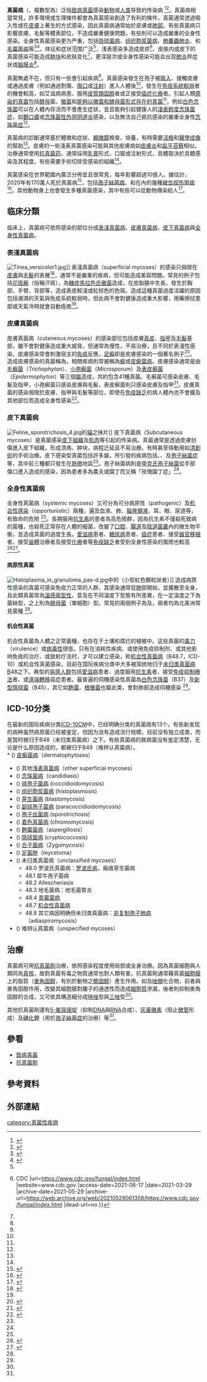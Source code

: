 {{Medical}}
{{Infobox disease |
  Name           = 真菌病 |
  Image          = Pulmonary aspergillosis.jpg|
  Caption        = [[顯微照相|顯微照相]]下的一種'''真菌病'''（[[麴菌病|麴菌病]]）。中間為被[[白血球|白血球]]及[[壞死|壞死]]細胞環繞的義大利麵條狀的[[麴菌|麴菌]]（Aspergillus），照片經[[蘇木精-伊紅染色|HE染色]]。|
  ICD10          = {{ICD10|B|35||b|35}}-{{ICD10|B|49||b|35}} |
  ICDO           = |
  OMIM           = |
  DiseasesDB     = 28821 |
  MedlinePlus    = |
  eMedicineSubj  = |
  eMedicineTopic = |
  MeshID         = D009181 |
}}

'''真菌病'''（{{lang-en|Mycosis}}，複數型為{{lang|en|Mycoses}}）泛指[[致病真菌|致病真菌]]感染[[動物|動物]]或[[人类|人类]]导致的传染病 <ref name="urlDorlands Medical Dictionary:mycosis">{{cite web |url=http://www.mercksource.com/pp/us/cns/cns_hl_dorlands_split.jsp?pg=/ppdocs/us/common/dorlands/dorland/five/000069303.htm |title=Dorlands Medical Dictionary:mycosis |work= |accessdate= |archive-url=https://web.archive.org/web/20090603233535/http://www.mercksource.com/pp/us/cns/cns_hl_dorlands_split.jsp?pg=%2Fppdocs%2Fus%2Fcommon%2Fdorlands%2Fdorland%2Ffive%2F000069303.htm |archive-date=2009-06-03 |dead-url=no }}</ref><ref name=Rich2012>{{cite book |last1=Richardson |first1=Malcolm D. |last2=Warnock |first2=David W. |title=Fungal Infection: Diagnosis and Management |date=2012 |publisher=John Wiley & Sons |isbn=978-1-4051-7056-7 |pages=1–7 |edition=4th |url=https://www.google.co.uk/books/edition/Fungal_Infection/Me2kURFFttQC?hl=en&gbpv=1&dq=Fungal+Infection:+Diagnosis+and+Management++Malcolm+D.+Richardson,+fifth&pg=PT1&printsec=frontcover |language=en |chapter=1. Introduction |access-date=2021-11-14 |archive-date=2021-08-28 |archive-url=https://web.archive.org/web/20210828091655/https://www.google.co.uk/books/edition/Fungal_Infection/Me2kURFFttQC?hl=en&gbpv=1&dq=Fungal+Infection%3A+Diagnosis+and+Management++Malcolm+D.+Richardson%2C+fifth&pg=PT1&printsec=frontcover |dead-url=no }}</ref>。真菌病相當常見，許多環境或生理條件都會為真菌感染創造了有利的條件。真菌通常透過吸入性或在[[皮膚|皮膚]]上著生的方式感染，因此真菌病通常始於皮膚或[[肺部|肺部]]。有些真菌病只影響皮膚、毛髮等體表部位，不造成嚴重健康問題，有些則可以造成嚴重的全身性感染。全身性真菌感染更为严重，包括[[隐球菌病|隐球菌病]]、[[组织胞浆菌病|组织胞浆菌病]]、[[肺囊蟲肺炎|肺囊蟲肺炎]]、{{le|曲霉病|Aspergillosis}}和[[毛霉菌病|毛霉菌病]]等<ref name=Kumar2020>{{cite book |last1=Barlow |first1=Gavin |last2=Irving |first2=Irving |last3=moss |first3=Peter J. |editor1-last=Feather |editor1-first=Adam |editor2-last=Randall |editor2-first=David |editor3-last=Waterhouse |editor3-first=Mona |title=Kumar and Clark's Clinical Medicine |date=2020 |publisher=Elsevier |isbn=978-0-7020-7870-5 |edition=10th |chapter-url=https://books.google.com/books?id=sl3sDwAAQBAJ&pg=PA559 |language=en |chapter=20. Infectious diseases |pages=559–563 |access-date=2021-11-14 |archive-date=2021-06-24 |archive-url=https://web.archive.org/web/20210624201946/https://books.google.com/books?id=sl3sDwAAQBAJ&pg=PA559 |dead-url=no }}</ref><ref name=Presterl1>{{cite book|last=Willinger|first=Birgit|editor=Elisabeth Presterl|title=Clinically Relevant Mycoses: A Practical Approach|url=https://books.google.com/books?id=-nSADwAAQBAJ|year=2019|publisher=Springer|isbn=978-3-319-92299-7|pages=3–19|chapter=1. What is the target? Clinical mycology and diagnostics|access-date=2021-11-14|archive-date=2021-06-02|archive-url=https://web.archive.org/web/20210602234149/https://books.google.com/books?id=-nSADwAAQBAJ|dead-url=no}}</ref>，体征和症状范围广泛<ref name=Kumar2020/>，浅表感染多造成皮疹<ref name=CDCFungalAbout>{{cite web |title=Fungal Diseases Homepage {{!}} CDC |url=https://www.cdc.gov/fungal/index.html |website=www.cdc.gov |access-date=2021-06-17 |date=2021-03-29 |archive-date=2021-05-29 |archive-url=https://web.archive.org/web/20210529061358/https://www.cdc.gov/fungal/index.html |dead-url=no }}</ref>、皮肤内或皮下的真菌感染可能造成[[结节_(病理学)|肿块]]和皮肤变化<ref name=Kumar2020/>，更深层次或全身性感染可能会出现[[肺炎|肺炎]]样症状或[[脑膜炎|脑膜炎]]<ref name=CDCFungalAbout/>。

<!-- 原因與機制 -->
真菌無處不在，但只有一些會引起疾病<ref name=Rich2012/>。真菌感染發生在孢子被[[吸入|吸入]]、接觸皮膚或通過皮膚（例如通過割傷、[[傷口|傷口]]或[[物質濫用|注射]]）進入人體後<ref name=Kumar2020/>，發生在[[免疫缺陷|免疫系統較弱]]者的機會較高，如艾滋病病患、服用[[皮質類固醇|皮質類固醇]]者或正接受[[化学疗法|癌症化療]]者。引起人類[[致病真菌|感染的真菌]]包括[[酵母|酵母]]菌、[[黴菌|黴菌]]和[[雙態性真菌|能夠以黴菌和酵母菌形式存在的真菌]]<ref name=Kumar2020/>，例如[[白色念珠菌|白色念珠菌]]可以在人體內存活而不會產生症狀，並且能夠引起健康人的[[念珠菌症|淺表輕度念珠菌症]]，如[[鵝口瘡|鵝口瘡]]或[[念珠菌性外阴阴道炎|念珠菌性外阴阴道炎]]感染，以及無法自己抵抗感染的嚴重全身性[[念珠菌症|念珠菌症]]<ref name=Kumar2020/>。

<!-- 诊断与治疗-->
真菌病的診斷通常基於體徵和症狀、[[顯微鏡|顯微鏡]]檢查、培養，有時需要[[活檢|活檢]]和[[醫學成像|醫學成像]]的幫助<ref name=Presterl1/>。皮膚的一些淺表真菌感染可能與其他皮膚病如[[皮膚炎|皮膚炎]]和[[扁平苔蘚|扁平苔蘚]]相似。治療通常使用[[抗真菌药|抗真菌药]]，通常採用[[外用藥物|乳膏]]形式、口服或注射形式，具體取決於具體感染及其程度。有些需要手術切除受感染的組織<ref name=Kumar2020/>。

<!-- 流行病學-->
真菌感染在世界範圍內廣泛分佈並且很常見，每年影響超過10億人。據估計，2020年有170萬人死於真菌病<ref name=Kainz2020>{{cite journal |last1=Kainz |first1=Katharina |last2=Bauer |first2=Maria A. |last3=Madeo |first3=Frank |last4=Carmona-Gutierrez |first4=Didac |title=Fungal infections in humans: the silent crisis |journal=Microbial Cell |year=2020 |volume=7 |issue=6 |pages=143–145 |doi=10.15698/mic2020.06.718 |pmid=32548176 |issn=2311-2638|pmc=7278517 }}</ref>，包括[[孢子絲菌病|孢子絲菌病]]、{{le|著色芽生黴菌症|Chromoblastomycosis}}和{{le|足菌腫|Mycetoma}}在內的幾種[[被忽视热带病|被忽视热带病]]<ref name="Queiroz2017">{{cite journal |last1=Queiroz-Telles |first1=Flavio |last2=Fahal |first2=Ahmed Hassan |last3=Falci |first3=Diego R. |last4=Caceres |first4=Diego H. |last5=Chiller |first5=Tom |last6=Pasqualotto |first6=Alessandro C. |title=Neglected endemic mycoses |journal=The Lancet Infectious Diseases |date=2017-11-01 |volume=17 |issue=11 |pages=e367–e377 |doi=10.1016/S1473-3099(17)30306-7 |pmid=28774696 |url=https://www.thelancet.com/journals/laninf/article/PIIS1473-3099(17)30306-7/fulltext |issn=1473-3099 |access-date=2021-11-14 |archive-date=2021-08-28 |archive-url=https://web.archive.org/web/20210828091657/https://www.thelancet.com/journals/laninf/article/PIIS1473-3099%2817%2930306-7/fulltext |dead-url=no }}</ref>。其他動物身上也會發生多種真菌感染，其中有些可以從動物傳染給人<ref name="Sey2018">{{cite journal |last1=Seyedmousavi |first1=Seyedmojtaba |last2=Bosco |first2=Sandra de M G |last3=de Hoog |first3=Sybren |last4=Ebel |first4=Frank |last5=Elad |first5=Daniel |last6=Gomes |first6=Renata R |last7=Jacobsen |first7=Ilse D |last8=Jensen |first8=Henrik E |last9=Martel |first9=An |last10=Mignon |first10=Bernard |last11=Pasmans |first11=Frank |last12=Piecková |first12=Elena |last13=Rodrigues |first13=Anderson Messias |last14=Singh |first14=Karuna |last15=Vicente |first15=Vania A |last16=Wibbelt |first16=Gudrun |last17=Wiederhold |first17=Nathan P |last18=Guillot |first18=Jacques |title=Fungal infections in animals: a patchwork of different situations |journal=Medical Mycology |year= 2018 |volume=56 |issue=Suppl 1 |pages=S165–S187 |doi=10.1093/mmy/myx104 |pmid=29538732 |issn=1369-3786|pmc=6251577 }}</ref>。 

==临床分類==
临床上，真菌病可依照感染的部位分成[[表淺真菌病|表淺真菌病]]、[[皮膚真菌病|皮膚真菌病]]、[[皮下真菌病|皮下真菌病]]與[[全身性真菌病|全身性真菌病]]。

===表淺真菌病===
[[File:Tinea_versicolor1.jpg|thumb]]]]
表淺真菌病（superficial mycoses）的感染只侷限在[[皮膚|皮膚]]與[[毛髮|毛髮]]的表層<ref>{{cite book|author1=[[Malcolm_Richardson|Malcolm D. Richardson]] |author2=David W. Warnock |title=Fungal Infection: Diagnosis and Management|year=2003|url=https://archive.org/details/fungalinfectiond00rich_127|chapter=Introduction|page=[https://archive.org/details/fungalinfectiond00rich_127/page/n134 5]|publisher=John Wiley & Sons, 2012}}</ref>，通常不是嚴重的疾病，但可能造成美容問題。常見的例子包括[[花斑癬|花斑癬]]（俗稱汗斑），為[[糠疹馬拉色氏黴菌|糠疹馬拉色氏黴菌]]造成，在皮脂腺中生長，發生於胸部、手臂、背部等，造成表皮較淺或紅棕色的色斑。造成這種真菌過度活躍的原因包括潮濕的天氣與免疫系統較弱時，但此病不會對健康造成重大影響，用藥擦拭患部或天氣冷時就會自動痊癒<ref name="實用微生物學"/>。

===皮膚真菌病===
皮膚真菌病（cutaneous mycoses）的感染部位包括皮膚[[真皮|真皮]]、[[指甲|指甲]]及[[毛髮|毛髮]]基部，雖不會對健康造成重大威脅，但通常為慢性，不易治療，且不同於表淺性感染，皮膚感染常會刺激宿主的[[免疫|免疫]]反應。[[足癬|足癬]]即是皮膚感染的一個著名例子<ref name=Bell2012>{{cite journal|last=Bell-Syer|first=SE|author2=Khan, SM|author3= Torgerson, DJ|title=Oral treatments for fungal infections of the skin of the foot|journal=The Cochrane database of systematic reviews|date=2012-10-17|volume=10|pages=CD003584|pmid=23076898|doi=10.1002/14651858.CD003584.pub2|editor1-last=Bell-Syer|editor1-first=Sally EM}}</ref>。造成皮膚感染的真菌稱為{{link-en|皮膚真菌|Dermatophyte}}，相關疾病則常被稱為[[癬|癬]]或[[皮癣菌病|皮癣菌病]]。皮膚感染通常是由[[毛癬菌|毛癬菌]]（''Trichophyton''）、[[小孢癬菌|小孢癬菌]]（''Microsporum''）及[[表皮癬菌|表皮癬菌]]（''Epidermophyton''）等三個[[屬_(生物)|屬]]造成，共約包含41種真菌。毛癬菌可感染皮膚、毛髮及指甲，小孢癬菌只感染皮膚與毛髮，表皮癬菌則只感染皮膚及指甲<ref name="實用微生物學">{{cite book|title=實用微生物學|chapter=16章 醫用真菌學|author=嚴啓泰、蘇慶華、商惠芳、楊定一|publisher=偉華書局有限公司|isbn=957-640-849-0}}</ref>。皮膚真菌的感染侷限於皮膚、指甲與毛髮等部位，即使在[[免疫缺乏|免疫缺乏]]的病人體內也不會擴及其他部位而造成全身性感染<ref>{{citation | contribution=Antimycotics | title=[[Ullmann's_Encyclopedia_of_Industrial_Chemistry|Ullmann's Encyclopedia of Industrial Chemistry]] | edition=7th | year=2007 | doi=10.1002/14356007.a03_077}}</ref>。

===皮下真菌病===
[[File:Feline_sporotrichosis_4.jpg|thumb]]的[[貓|貓]]之{{tsl|en|exudate|滲出液}}抹片]]
皮下真菌病（Subcutaneous mycoses）是真菌感染[[皮下組織|皮下組織]]及[[肌肉|肌肉]]等引起的传染病。真菌通常是透過皮膚创傷進入皮下組織，形成溃疡、肿块，病程迁延且不易治療。有時甚至得動用如[[清創術|清創術]]的手術治療。皮下感染型真菌包括許多屬，所引發的疾病包括{{link-en|著色芽生菌症|chromoblastomycosis}}、{{link-en|真菌足菌腫|Eumycetoma}}、{{link-en|褐色絲菌症|phaeohyphomycosis}}及[[孢子絲菌症|孢子絲菌症]]等，其中前三種都只發生在[[熱帶|熱帶]]地區<ref name="實用微生物學"/>。孢子絲菌病則是[[申克氏孢子絲菌|申克氏孢子絲菌]]從手部傷口進入造成的感染，因為患者多為農夫或園丁而又稱「玫瑰園丁症」<ref name="實用微生物學"/>。

===全身性真菌病===
全身性真菌病（systemic mycoses）又可分為可分病原性（pathogenic）及[[机会性真菌病|机会性感染]]（opportunistic）兩種，遍及血液、肺、[[腦脊髓液|腦脊髓液]]、耳、眼、尿道等，有致命的危險 <ref name="實用微生物學"/>。長期服用[[抗生素|抗生素]]的患者為高危險群，因為抗生素不僅殺死致病的菌種，也殺死正常存在人體的細菌，改變了[[口腔|口腔]]、[[腸道|腸道]]及[[陰道|陰道]][[人類微生物群系|菌叢]]內的微生物平衡，並造成真菌的過度生長。[[愛滋病|愛滋病]]患者、[[糖尿病|糖尿病]]患者、[[癌症|癌症]]患者、接受[[器官移植|器官移植]]者、接受[[甾體|甾體]]治療者及接受[[化療|化療]]者等[[免疫缺乏|免疫缺乏]]者受到全身性感染的風險也較高<ref>{{cite journal|title=Endemic Mycoses in Immunocompromised Hosts|author=Trent R. Malcolm, Peter V. Chin-Hong|journal=''Curr Infect Dis Rep.''|volume=15|issue=5|page=536-543|doi=10.1007/s11908-013-0387-4|year=2016}}</ref><ref>{{cite web|url=https://www.cdc.gov/fungal/infections/index.html|title=Who Gets Fungal Infections?|publisher=Centers for Disease Control and Prevention|date=2017-01-25|access-date=2019-03-08|archive-url=https://web.archive.org/web/20190109133828/https://www.cdc.gov/fungal/infections/index.html|archive-date=2019-01-09|dead-url=no}}</ref>。

====病原性真菌====
[[File:Histoplasma_in_granuloma_pas-d.jpg|thumb]]中的{{link-en|皮炎芽生菌|Blastomyces dermatitidis}}（小型紅色顆粒狀者）]]
造成病原性感染的真菌可感染免疫力正常的人群，其感染通常從[[肺|肺]]部開始，並擴散至全身，且此類真菌常為[[雙態性真菌|溫感兩型性]]，意及在不同溫度下型態有所差異，在一定溫度之下為菌絲型，之上則為[[酵母菌|酵母菌]]（單細胞）型。常見的兩個例子為{{link-en|皮炎芽生菌|Blastomyces dermatitidis}}及{{link-en|莢膜胞漿菌|Histoplasma capsulatum}}，兩者均為北美洲常見菌種 <ref name="實用微生物學"/>。

====机会性真菌====
机会性真菌為人體之正常菌種，也存在于土壤和腐烂的植被中。这些真菌的[[毒力|毒力]]（virulence）或[[病毒性|病毒性]]很低，只有在消耗性疾病、或使用免疫抑制剂、或其他影响免疫的治疗、或放射疗法时，才可以建立感染，称[[机会性真菌病|机会性真菌病]]（B48.7，ICD-10）或机会性真菌感染，目前在国际疾病分类中大多被笼统地归于[[未归类真菌病|未归类真菌病]]B48之下。典型的[[易感人群|易感人群]]包括[[愛滋病|愛滋病]]患者、過度服用[[抗生素|抗生素]]者、接受[[免疫抑制療法|免疫抑制療法]]者、或[[遠端轉移|遠端轉移]]癌症患者。最普遍的伺機感染性真菌為[[白色念珠菌|白色念珠菌]]（B37）及[[新型隱球菌|新型隱球菌]]（B45），其它如[[麴菌|麴菌]]、[[根黴菌|根黴菌]]也屬此类，會對肺部造成伺機感染 <ref name="實用微生物學"/>。

==ICD-10分类==
在最新的国际疾病分类[[ICD-10|ICD-10]]CM中，已经明确分类的真菌病有13个。有些新发现的病种虽然病原菌已经被鉴定，但因为没有造成流行规模，目前没有独立成类，而是暂时被归于B48（未归类真菌病）之下。有些真菌病的致病菌没有鉴定清楚，无论是什么原因造成的，都被归于B49（难辨认真菌病）。<br>
* ({{ICD10|B|35||b|25}}) [[皮癣菌病|皮癣菌病]]（dermatophytoses）
* ({{ICD10|B|36||b|25}}) 其他[[浅表真菌病|浅表真菌病]]（other superficial mycoses）
* ({{ICD10|B|37||b|25}}) [[念珠菌病|念珠菌病]]（candidiasis）
* ({{ICD10|B|38||b|25}}) [[球孢子菌病|球孢子菌病]] (coccidioidomycosis)
* ({{ICD10|B|39||b|25}}) [[组织胞浆菌病|组织胞浆菌病]] (histoplasmosis)
* ({{ICD10|B|40||b|25}}) [[芽生菌病|芽生菌病]] (blastomycosis)
* ({{ICD10|B|41||b|25}}) [[副球孢子菌病|副球孢子菌病]] (paracoccidioidomycosis)
* ({{ICD10|B|42||b|25}}) [[孢子丝菌病|孢子丝菌病]] (sporotrichosis)
* ({{ICD10|B|43||b|25}}) [[着色真菌病|着色真菌病]] (chromomycosis)
* ({{ICD10|B|44||b|25}}) [[麴霉菌病|麴霉菌病]]（aspergillosis）
* ({{ICD10|B|45||b|25}}) [[隐球菌病|隐球菌病]] (cryptococcosis)
* ({{ICD10|B|46||b|25}}) [[合子菌病|合子菌病]]（Zygomycosis）
* ({{ICD10|B|47||b|25}}) [[足菌肿|足菌肿]]（mycetoma）
* ({{ICD10|B|48||b|25}}) 未归类真菌病（unclassified mycoses）
**48.0 罗波氏真菌病：[[罗波氏病|罗波氏病]]，瘢痕芽生菌病
**48.1 犀牛孢子菌病
**48.2 Allescheriasis
**48.3 地毛菌病：地毛菌胃炎
**48.4 [[青霉菌病|青霉菌病]]
**48.7 [[机会性真菌病|机会性真菌病]]
**48.8 其它病因明确但未归类真菌病：[[非复制孢子肺病|非复制孢子肺病]]（adiaspiromycosis）
* ({{ICD10|B|49||b|25}}) 难辨认真菌病（unspecified mycoses）

==治療==
{{main|抗真菌劑}}
真菌病可用[[抗真菌劑|抗真菌劑]]治療，依照感染程度使用局部或全身治療。因為真菌細胞與人類同為[[真核|真核]]，故對真菌有毒之物質通常也對人類有害，抗真菌劑通常藉真菌[[細胞膜|細胞膜]]上的脂質（[[麥角固醇|麥角固醇]]，有別於動物之[[膽固醇|膽固醇]]）產生作用。如{{link-en|多烯烃類|polyene}}及[[唑|唑類]]化合物，前者與麥角固醇作用，改變其細胞膜對離子的通透性而造成[[細胞質|細胞質]]滲漏，後者則抑制麥角固醇的合成，又可依其構造細分成[[咪唑|咪唑]]型與[[三唑|三唑]]型<ref name="實用微生物學"/>。

其他抗真菌劑還有[[5-氟尿嘧啶|5-氟尿嘧啶]]（抑制[[DNA|DNA]]與[[RNA|RNA]]合成）、[[灰黃黴素|灰黃黴素]]（阻止[[微管|微管]]形成）及[[碘化鉀|碘化鉀]]（用於[[孢子絲菌症|孢子絲菌症]]的治療）等<ref name="實用微生物學"/>。

==參看==
* [[致病真菌|致病真菌]]
* [[抗真菌劑|抗真菌劑]]

==參考資料==
{{reflist|2}}

==外部連結==
{{Medical resources
|  ICD10          = {{ICD10|B|35||b|35}}-{{ICD10|B|49||b|35}}
|  ICD9           = {{ICD9|110}}-{{ICD9|118.99}}
|  ICDO           = 
|  OMIM           = 
|  DiseasesDB     = 28821
|  MedlinePlus    = 
|  eMedicineSubj  = 
|  eMedicineTopic = 
|  MeshID         = D009181
}}


{{真菌病}}
{{Medical conditions}}
{{传染病}}
{{真菌}}
{{Authority control}}
{{portalbar|真菌|醫學}}

[[category:真菌性疾病|category:真菌性疾病]]